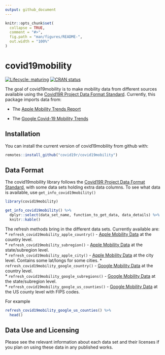 ```yaml
---
output: github_document
---
```


```r
knitr::opts_chunk$set(
  collapse = TRUE,
  comment = "#>",
  fig.path = "man/figures/README-",
  out.width = "100%"
)
```

# covid19mobility

<!-- badges: start -->
[![Lifecycle: maturing](https://img.shields.io/badge/lifecycle-maturing-blue.svg)](https://www.tidyverse.org/lifecycle/#maturing)
[![CRAN status](https://www.r-pkg.org/badges/version/covid19mobility)](https://CRAN.R-project.org/package=covid19mobility)
<!-- badges: end -->

The goal of covid19mobility is to make  mobility data from different sources available using the [Covid19R Project Data Format Standard](https://covid19r.github.io/documentation/data-format-standard.html). Currently, this package imports data from:
\

* The [Apple Mobility Trends Report](https://www.apple.com/covid19/mobility)

* The [Google Covid-19 Mobility Trends](https://www.google.com/covid19/mobility/)


## Installation
<!--
You can install the released version of covid19mobility from [CRAN](https://CRAN.R-project.org) with:

``` r
install.packages("covid19mobility")
```
-->

You can install the current version of covid19mobility from github with:
```r
remotes::install_github("covid19r/covid19mobility")
```

## Data Format

The covid19mobility library follows the [Covid19R Project Data Format Standard](https://covid19r.github.io/documentation/data-format-standard.html), with some data sets holding extra data columns. To see what data is available, use `get_info_covid19mobility()`

```r
library(covid19mobility)

get_info_covid19mobility() %>%
  dplyr::select(data_set_name, function_to_get_data, data_details) %>%
  knitr::kable()
```

The refresh methods bring in the different data sets. Currently available are:
* `refresh_covid19mobility_apple_country()` - [Apple Mobility Data](https://www.apple.com/covid19/mobility) at the country level.  
* `refresh_covid19mobility_subregion()` - [Apple Mobility Data](https://www.apple.com/covid19/mobility) at the state/subregion level.  
* `refresh_covid19mobility_apple_city()` - [Apple Mobility Data](https://www.apple.com/covid19/mobility) at the city level. Contains some lat/longs for some cities.
* `refresh_covid19mobility_google_country()` - [Google Mobility Data](https://www.google.com/covid19/mobility/) at the country level.  
* `refresh_covid19mobility_google_subregions()` - [Google Mobility Data](https://www.google.com/covid19/mobility/) at the state/subregion level.  
* `refresh_covid19mobility_google_us_counties()` - [Google Mobility Data](https://www.google.com/covid19/mobility/) at the US county level with FIPS codes.

For example

```r
refresh_covid19mobility_google_us_counties() %>%
  head()
```

## Data Use and Licensing

Please see the relevant information about each data set and their licenses if you plan on using these data in any published works.
